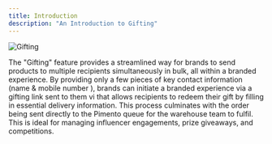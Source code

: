 ```yaml
---
title: Introduction
description: "An Introduction to Gifting"
---
```


<img className="block h-80" src="/images/gifting.svg" alt="Gifting" />

The "Gifting" feature provides a streamlined way for brands to send products to multiple recipients simultaneously in bulk, all within a branded experience. By providing only a few pieces of key contact information (name & mobile number ), brands can initiate a branded experience via a gifting link sent to them vi that allows recipients to redeem their gift by filling in essential delivery information. This process culminates with the order being sent directly to the Pimento queue for the warehouse team to fulfil. This is ideal for managing influencer engagements, prize giveaways, and competitions.
